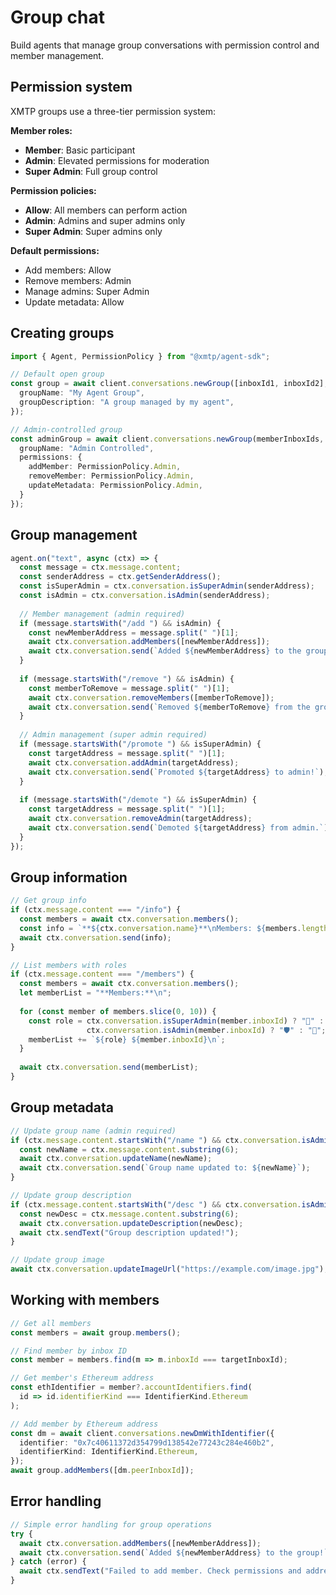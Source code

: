 # Group chat

Build agents that manage group conversations with permission control and member management.

## Permission system

XMTP groups use a three-tier permission system:

**Member roles:**
- **Member**: Basic participant  
- **Admin**: Elevated permissions for moderation
- **Super Admin**: Full group control

**Permission policies:**
- **Allow**: All members can perform action
- **Admin**: Admins and super admins only
- **Super Admin**: Super admins only

**Default permissions:**
- Add members: Allow
- Remove members: Admin  
- Manage admins: Super Admin
- Update metadata: Allow

## Creating groups

```typescript
import { Agent, PermissionPolicy } from "@xmtp/agent-sdk";

// Default open group
const group = await client.conversations.newGroup([inboxId1, inboxId2], {
  groupName: "My Agent Group",
  groupDescription: "A group managed by my agent",
});

// Admin-controlled group
const adminGroup = await client.conversations.newGroup(memberInboxIds, {
  groupName: "Admin Controlled",
  permissions: {
    addMember: PermissionPolicy.Admin,
    removeMember: PermissionPolicy.Admin,
    updateMetadata: PermissionPolicy.Admin,
  }
});
```

## Group management

```typescript
agent.on("text", async (ctx) => {
  const message = ctx.message.content;
  const senderAddress = ctx.getSenderAddress();
  const isSuperAdmin = ctx.conversation.isSuperAdmin(senderAddress);
  const isAdmin = ctx.conversation.isAdmin(senderAddress);
  
  // Member management (admin required)
  if (message.startsWith("/add ") && isAdmin) {
    const newMemberAddress = message.split(" ")[1];
    await ctx.conversation.addMembers([newMemberAddress]);
    await ctx.conversation.send(`Added ${newMemberAddress} to the group!`);
  }
  
  if (message.startsWith("/remove ") && isAdmin) {
    const memberToRemove = message.split(" ")[1];
    await ctx.conversation.removeMembers([memberToRemove]);
    await ctx.conversation.send(`Removed ${memberToRemove} from the group.`);
  }
  
  // Admin management (super admin required)
  if (message.startsWith("/promote ") && isSuperAdmin) {
    const targetAddress = message.split(" ")[1];
    await ctx.conversation.addAdmin(targetAddress);
    await ctx.conversation.send(`Promoted ${targetAddress} to admin!`);
  }
  
  if (message.startsWith("/demote ") && isSuperAdmin) {
    const targetAddress = message.split(" ")[1];
    await ctx.conversation.removeAdmin(targetAddress);
    await ctx.conversation.send(`Demoted ${targetAddress} from admin.`);
  }
});
```

## Group information

```typescript
// Get group info
if (ctx.message.content === "/info") {
  const members = await ctx.conversation.members();
  const info = `**${ctx.conversation.name}**\nMembers: ${members.length}\nAdmins: ${ctx.conversation.admins.length}`;
  await ctx.conversation.send(info);
}

// List members with roles
if (ctx.message.content === "/members") {
  const members = await ctx.conversation.members();
  let memberList = "**Members:**\n";
  
  for (const member of members.slice(0, 10)) {
    const role = ctx.conversation.isSuperAdmin(member.inboxId) ? "👑" :
                 ctx.conversation.isAdmin(member.inboxId) ? "🛡️" : "👤";
    memberList += `${role} ${member.inboxId}\n`;
  }
  
  await ctx.conversation.send(memberList);
}
```

## Group metadata

```typescript
// Update group name (admin required)
if (ctx.message.content.startsWith("/name ") && ctx.conversation.isAdmin(ctx.getSenderAddress())) {
  const newName = ctx.message.content.substring(6);
  await ctx.conversation.updateName(newName);
  await ctx.conversation.send(`Group name updated to: ${newName}`);
}

// Update group description
if (ctx.message.content.startsWith("/desc ") && ctx.conversation.isAdmin(ctx.getSenderAddress())) {
  const newDesc = ctx.message.content.substring(6);
  await ctx.conversation.updateDescription(newDesc);
  await ctx.sendText("Group description updated!");
}

// Update group image
await ctx.conversation.updateImageUrl("https://example.com/image.jpg");
```

## Working with members

```typescript
// Get all members
const members = await group.members();

// Find member by inbox ID
const member = members.find(m => m.inboxId === targetInboxId);

// Get member's Ethereum address
const ethIdentifier = member?.accountIdentifiers.find(
  id => id.identifierKind === IdentifierKind.Ethereum
);

// Add member by Ethereum address
const dm = await client.conversations.newDmWithIdentifier({
  identifier: "0x7c40611372d354799d138542e77243c284e460b2",
  identifierKind: IdentifierKind.Ethereum,
});
await group.addMembers([dm.peerInboxId]);
```

## Error handling

```typescript
// Simple error handling for group operations
try {
  await ctx.conversation.addMembers([newMemberAddress]);
  await ctx.conversation.send(`Added ${newMemberAddress} to the group!`);
} catch (error) {
  await ctx.sendText("Failed to add member. Check permissions and address format.");
}
```
